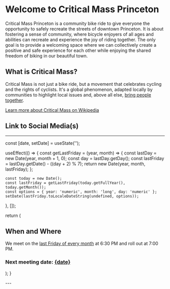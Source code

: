 


# Welcome to Critical Mass Princeton

Critical Mass Princeton is a community bike ride to give everyone the opportunity to 
safely recreate the streets of downtown Princeton. It is about fostering a sense of 
community, where bicycle enjoyers of all ages and abilities can recreate and experience 
the joy of riding together. The only goal is to provide a welcoming space where we can 
collectively create a positive and safe experience for each other while enjoying the 
shared freedom of biking in our beautiful town.

## What is Critical Mass?

Critical Mass is not just a bike ride, but a movement that celebrates cycling and the 
rights of cyclists. It's a global phenomenon, adapted locally by communities to highlight 
local issues and, above all else, <u>bring people together</u>.

[Learn more about Critical Mass on Wikipedia](https://en.wikipedia.org/wiki/Critical_Mass_(cycling))


## Link to Social Media(s)
<InstagramEmbed url="https://www.instagram.com/criticalmassprinceton/" />


---
  const [date, setDate] = useState('');

  useEffect(() => {
    const getLastFriday = (year, month) => {
      const lastDay = new Date(year, month + 1, 0);
      const day = lastDay.getDay();
      const lastFriday = lastDay.getDate() - ((day + 2) % 7);
      return new Date(year, month, lastFriday);
    };

    const today = new Date();
    const lastFriday = getLastFriday(today.getFullYear(), today.getMonth());
    const options = { year: 'numeric', month: 'long', day: 'numeric' };
    setDate(lastFriday.toLocaleDateString(undefined, options));
  }, []);

  return (
    <div>
      <h2>When and Where</h2>
      <p>We meet on the <u>last Friday of every month</u> at 6:30 PM and roll out at 7:00 PM.</p>
      <h3><p><b>Next meeting date:</b> <u>{date}</u></p></h3>
    </div>
  );
}


<WhenAndWhere />
---

<LazyLoadComponent page="route" />

<LazyLoadComponent page="faq" />

<LazyLoadComponent page="messaging" />